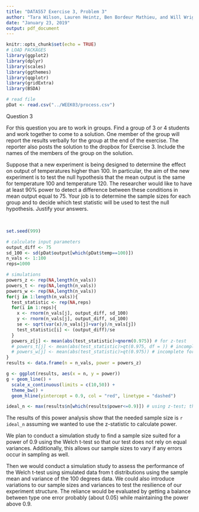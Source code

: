 ```yaml
---
title: "DATA557 Exercise 3, Problem 3"
author: "Tara Wilson, Lauren Heintz, Ben Bordeur Mathieu, and Will Wright"
date: "January 23, 2019"
output: pdf_document
---
```


```r
knitr::opts_chunk$set(echo = TRUE)
# LOAD PACKAGES
library(ggplot2)
library(dplyr)
library(scales)
library(ggthemes)
library(qqplotr)
library(gridExtra)
library(BSDA)

# read file
pDat <- read.csv("../WEEK03/process.csv")

```


Question 3 

For this question you are to work in groups. Find a group of 3 or 4 students and work together to come to a solution. One member of the group will report the results verbally for the group at the end of the exercise. The reporter also posts the solution to the dropbox for Exercise 3. Include the names of the members of the group on the solution.

Suppose that a new experiment is being designed to determine the effect on output of temperatures higher than 100. In particular, the aim of the new experiment is to test the null hypothesis that the mean output is the same for temperature 100 and temperature 120. The researcher would like to have at least 90% power to detect a difference between these conditions in mean output equal to 75. Your job is to determine the sample sizes for each group and to decide which test statistic will be used to test the null hypothesis. Justify your answers.

&nbsp;  

```r
set.seed(999)

# calculate input parameters
output_diff <- 75
sd_100 <- sd(pDat$output[which(pDat$temp==100)])
n_vals <- 1:100
reps=1000

# simulations
powers_z <- rep(NA,length(n_vals))
powers_t <- rep(NA,length(n_vals))
powers_w <- rep(NA,length(n_vals))
for(j in 1:length(n_vals)){
  test_statistic <- rep(NA,reps)
  for(i in 1:reps){
    x <- rnorm(n_vals[j], output_diff, sd_100)
    y <- rnorm(n_vals[j], output_diff, sd_100)
    se <- sqrt(var(x)/n_vals[j]+var(y)/n_vals[j])
    test_statistic[i] <- (output_diff)/se
  }
  powers_z[j] <- mean(abs(test_statistic)>qnorm(0.975)) # for z-test
  # powers_t[j] <- mean(abs(test_statistic)>qt(0.975, df = )) # incomplete for t-test
  # powers_w[j] <- mean(abs(test_statistic)>qt(0.975)) # incomplete for welch's t-test
}
results <- data.frame(n = n_vals, power = powers_z)

g <- ggplot(results, aes(x = n, y = power))
g + geom_line() + 
  scale_x_continuous(limits = c(10,50)) +
  theme_bw() +
  geom_hline(yintercept = 0.9, col = "red", linetype = "dashed")

ideal_n <- max(results$n[which(results$power<=0.9)]) # using z-test; though this is not our recommendation

```

The results of this power analysis show that the needed sample size is `r ideal_n` assuming we wanted to use the z-statistic to calculate power.  

We plan to conduct a simulation study to find a sample size suited for a power of 0.9 using the Welch t-test so that our test does not rely on equal variances. Additionally, this allows our sample sizes to vary if any errors occur in sampling as well.

Then we would conduct a simulation study to assess the performance of the Welch t-test using simulated data from t distributions using the sample mean and variance of the 100 degrees data. We could also introduce variations to our sample sizes and variances to test the resilience of our experiment structure. The reliance would be evaluated by getting a balance between type one error probably (about 0.05) while maintaining the power above 0.9.